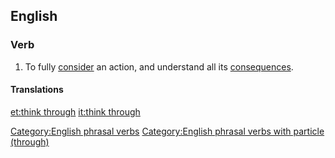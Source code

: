 ==English==

===Verb===
{{en-verb|inf=to [[think]] [[through]]|thinks through|thinking through|thought through}}

# To fully [[consider]] an action, and understand all its [[consequence]]s.

====Translations====
{{trans-top|to fully consider an action}}
{{trans-mid}}
{{trans-bottom}}

[[Category:English phrasal verbs]]
[[Category:English phrasal verbs with particle (through)]]

[[et:think through]]
[[it:think through]]